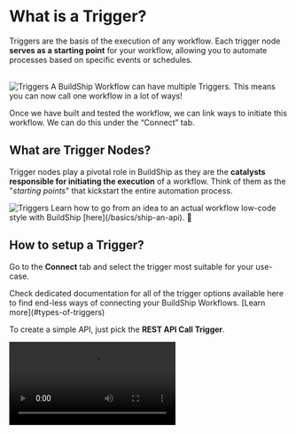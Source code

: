 

# What is a Trigger?

Triggers are the basis of the execution of any workflow. Each trigger node **serves as a starting point** for your workflow, allowing you to automate processes based on specific events or schedules.

<br />
<Image src={triggers1} alt='Triggers' width={1200} priority={true} />

<Callout>
A BuildShip Workflow can have multiple Triggers. This means you can now call one workflow in a lot of ways!
</Callout>

Once we have built and tested the workflow, we can link ways to initiate this workflow. We can do this under the “Connect” tab.

## What are Trigger Nodes?

Trigger nodes play a pivotal role in BuildShip as they are the **catalysts responsible for initiating the execution** of
a workflow. Think of them as the "_starting points_" that kickstart the entire automation process.

  <Image src={triggers2} alt='Triggers' width={1200} />


<Callout type='info' emoji='💡'>
  Learn how to go from an idea to an actual workflow low-code style with BuildShip [here](/basics/ship-an-api). 🚀
</Callout>


## How to setup a Trigger?

Go to the **Connect** tab and select the trigger most suitable for your use-case. 

<Callout type='info'>
Check dedicated documentation for all of the trigger options available here to find end-less ways of connecting your BuildShip Workflows. [Learn more](#types-of-triggers)
</Callout>

To create a simple API, just pick the **REST API Call Trigger**.


<Video src='/assets/connecting-triggers.mp4' />

- Fill out the required inputs in the **Setup** section.
- Hit **Connect**.
- Once your trigger has successfully been connected, you'll be able to access additional settings to configure your workflow inputs and outputs.

<Callout type='info'>
BuildShip Workflows now let you build without the hassle of connecting a trigger first! Build your logic in your playground end to end. Set up ways to trigger your flows whenever you are ready! [Learn more](/workflows)
</Callout>

## Workflow Inputs Schema set up

The **Workflow inputs schema** option lists all of your workflow inputs (required/optional). The Inputs for your workflow have already been defined in the **Workflow Inputs**. 

<Callout type='info'>
We can also dynamically set workflow outputs based on your trigger data using the Get Data feature. [Learn more](#get-data)
</Callout>

Click on the `(x)` icon to open the context menu. The `Trigger Data` object is the output values returned by the trigger you've added. 
Each trigger returns a different set of outputs, for example: **REST API Call Trigger** returns **Query**, **Headers**, and **Body** for each incoming request.
<br />
<Image src={triggerInputSchema} width={1200} alt='Trigger input schema' />

<Callout type='info'>
To access any of the values we can use the *dot annotation*. For example, we wish to access the value for the `prompt` from the **query parameters** of the request. We can select the prompt object from the context menu and use the dot annotation to access the prompt value.
</Callout>

## Workflow Output set up

The **Workflow output** section let's you define the format and values of the response your workflow will return. The Outputs for your workflow have already been defined in the [Output Node](/core-nodes/output-node) in your workflow.

This section let's you access the `Flow Output` object which contains the workflow outputs, if applicable for the selected trigger.
<br />
<Image src={triggerOutputSchema} width={1200} alt='Trigger output schema' />

## Get Data

Imagine you have a trigger set up, but you're not sure what the incoming request looks like to map it to the inputs in your workflow. To make things easier, we can make use of the Get Data feature in the post-setup preview screen.

The **Get Data feature let's you fetch the latest request** to the set up endpoint and **define your Workflow Input Schema based on the request**.

### How to use Get Data?

- Make sure to **Connect** your Trigger
- The trigger supports the Get Data feature if you see it on the preview tab after the trigger has been connected.
- If its an **integration-based trigger**, like the **Stripe**, **Lemon Squeezy**, **Supabase**, etc. we can either go to the **respective developer dashboard to send a dummy webhook request** (if supported), or trigger the event which calls this webhook.

<Callout>
**For example**, if the Supabase trigger is set to listen to the `create`, and `update` events, we can manipulate the table data to cause an update event to trigger our webhook.
</Callout>

- In case of an **API-based trigger**, just copy over the endpoint in the to your front-end client or API Testing Platform like Postman, or Hoppscotch. Send a request to the given endpoint.

<Image src={triggerGetDataRequest} alt="trigger get data request" width={1200} />
<Callout type='info'>
The Get Data fetches the last request sent to the endpoint. You can **run this anytime you have a request previously sent to the endpoint**, and isn't required to be in real-time.
</Callout>

Once a request is found delivered to the endpoint, you'll be **displayed a tree structure of the properties received** in the request. **Select the required inputs for your workflow and click on “Add inputs to schema”**. This would automatically add the selected properties as inputs to your workflow auto-mapped.

<br />
<Image src={triggerGetData} alt="trigger get data" width={1200} />


## Supported Triggers

Below you'll find detailed explaination and examples of our most popular Triggers types:


### Rest API Triggers

<Cards num={2}>
  <Card image arrow title='Rest API Call' href='/trigger-nodes/rest-api'>
    <>![Rest API Call Trigger](/nodes/rest-api-1.png)</>
  </Card>
  <Card image arrow title='Firebase Auth Request Trigger' href='/trigger-nodes/firebase-auth'>
    <>![Firebase Auth Request Trigger](/assets/fb-auth-2.png)</>
  </Card>
  <Card image arrow title='Rest API File Upload Trigger' href='/trigger-nodes/file-upload'>
    <>![Rest API File Upload Trigger](/assets/file-upload-1.png)</>
  </Card>
  <Card image arrow title='Rest API File Upload (Auth) Trigger' href='/trigger-nodes/firebase-file-upload'>
    <>![Rest API File Upload (Auth) Trigger](/assets/firebase-file-upload-1.png)</>
  </Card>
</Cards>

### Scheduled Triggers
<Cards num={2}>
  <Card image arrow title='Scheduled Cron' href='/trigger-nodes/scheduled-cron'>
    <>![Scheduled Cron Trigger](/nodes/cron-1.png)</>
  </Card>
  <Card image arrow title='Scheduled Interval' href='/trigger-nodes/scheduled-interval'>
    <>![Scheduled Interval Trigger](/nodes/interval-1.png)</>
  </Card>
</Cards>

### Database Triggers

<Cards num={2}>
  <Card image arrow title='Rowy Trigger' href='/trigger-nodes/rowy-trigger'>
    <>![Rowy Trigger](/assets/rowy-trigger-1.png)</>
  </Card>
  <Card image arrow title='Supabase Trigger' href='/trigger-nodes/supabase-trigger'>
    <>![Supabase Trigger](/assets/supaTrigger2.png)</>
  </Card>
  <Card image arrow title='MongoDB Trigger' href='/trigger-nodes/mongodb-trigger'>
    <>![MongoDB Trigger](/assets/mongo-1.png)</>
  </Card>
</Cards>

### Payment Triggers

<Cards num={2}>
  <Card image arrow title='Stripe Trigger' href='/triggers-payments/stripe'>
    <>![Stripe Trigger](/assets/stripe-trigger.png)</>
  </Card>
  <Card image arrow title='Lemon Squeezy Trigger' href='/trigger-nodes/lemon-squeezy'>
    <>![Lemon Squeezy Trigger](/assets/lemon-og.png)</>
  </Card>
  <Card image arrow title='RevenueCat Trigger' href='/trigger-nodes/revenue-cat'>
    <>![RevenueCat Trigger](/assets/revenuecat-og.png)</>
  </Card>
</Cards>

### Bot Triggers

<Cards num={2}>
  <Card image arrow title='Chatbot Bot Widget' href='/triggers-bots/chatbot'>
    <>![Chatbot Bot](/assets/chatbot-og.png)</>
  </Card>
  <Card image arrow title='Telegram Bot' href='/trigger-nodes/telegram-bot'>
    <>![Telegram Bot](/nodes/telegram-bot.png)</>
  </Card>
  <Card image arrow title='WhatsApp Bot' href='/trigger-nodes/whatsapp-bot'>
    <>![WhatsApp Bot](/nodes/whatsapp-bot.png)</>
  </Card>
</Cards>


### Integration Triggers
<Cards num={2}>
  <Card image arrow title='BuildShip Trigger' href='/trigger-nodes/buildship-trigger'>
    <>![BuildShip Trigger](/assets/bs-trigger-4.png)</>
  </Card>
  <Card image arrow title='Email Trigger' href='/trigger-nodes/email-trigger'>
    <>![Email Trigger](/nodes/email-1.png)</>
  </Card>
  <Card image arrow title='GitHub Trigger' href='/trigger-nodes/github-trigger'>
    <>![GitHub Trigger](/assets/github-trigger-og.png)</>
  </Card>
  <Card image arrow title='Notion Trigger' href='/triggers-integrations/notion-trigger'>
    <>![Notion Trigger](/assets/notion-og.png)</>
  </Card>
  <Card image arrow title='Webflow Trigger' href='/triggers-integrations/webflow-trigger'>
    <>![Webflow Trigger](/integrations/webflow/webflow-og.png)</>
  </Card>
  <Card image arrow title='YouTube Trigger' href='/trigger-nodes/youtube-trigger'>
    <>![YouTube Trigger](/assets/yt-trigger-og.png)</>
  </Card>
</Cards>
